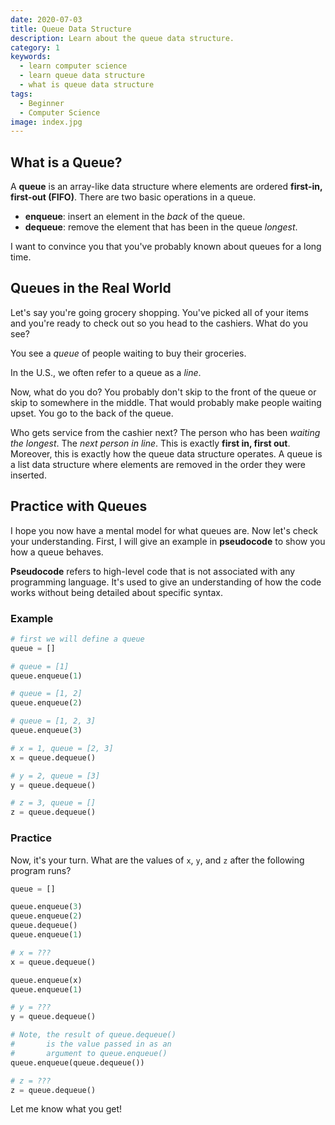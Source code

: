 ```yaml
---
date: 2020-07-03
title: Queue Data Structure
description: Learn about the queue data structure.
category: 1
keywords:
  - learn computer science
  - learn queue data structure
  - what is queue data structure
tags:
  - Beginner
  - Computer Science
image: index.jpg
---
```


## What is a Queue?

A **queue** is an array-like data structure where elements are ordered
**first-in, first-out (FIFO)**. There are two basic operations in a queue.

- **enqueue**: insert an element in the _back_ of the queue.
- **dequeue**: remove the element that has been in the queue _longest_.

I want to convince you that you've probably known about queues for a long time.

## Queues in the Real World

Let's say you're going grocery shopping. You've picked all of your items and
you're ready to check out so you head to the cashiers. What do you see?

You see a _queue_ of people waiting to buy their groceries.

<aside>
  <p>
    In the U.S., we often refer to a queue as a <em>line</em>.
  </p>
</aside>

Now, what do you do? You probably don't skip to the front of the queue or skip
to somewhere in the middle. That would probably make people waiting upset. You
go to the back of the queue.

Who gets service from the cashier next? The person who has been _waiting the
longest_. The _next person in line_. This is exactly **first in, first out**.
Moreover, this is exactly how the queue data structure operates. A queue is a
list data structure where elements are removed in the order they were inserted.

## Practice with Queues

I hope you now have a mental model for what queues are. Now let's check your
understanding. First, I will give an example in **pseudocode** to show you how a
queue behaves.

<aside>
  <p>
    <strong>Pseudocode</strong> refers to high-level code that is not associated
    with any programming language. It's used to give an understanding of how the
    code works without being detailed about specific syntax.
  </p>
</aside>

### Example

```python
# first we will define a queue
queue = []

# queue = [1]
queue.enqueue(1)

# queue = [1, 2]
queue.enqueue(2)

# queue = [1, 2, 3]
queue.enqueue(3)

# x = 1, queue = [2, 3]
x = queue.dequeue()

# y = 2, queue = [3]
y = queue.dequeue()

# z = 3, queue = []
z = queue.dequeue()
```

### Practice

Now, it's your turn. What are the values of `x`, `y`, and `z` after the
following program runs?

```python
queue = []

queue.enqueue(3)
queue.enqueue(2)
queue.dequeue()
queue.enqueue(1)

# x = ???
x = queue.dequeue()

queue.enqueue(x)
queue.enqueue(1)

# y = ???
y = queue.dequeue()

# Note, the result of queue.dequeue()
#       is the value passed in as an
#       argument to queue.enqueue()
queue.enqueue(queue.dequeue())

# z = ???
z = queue.dequeue()
```

Let me know what you get!
